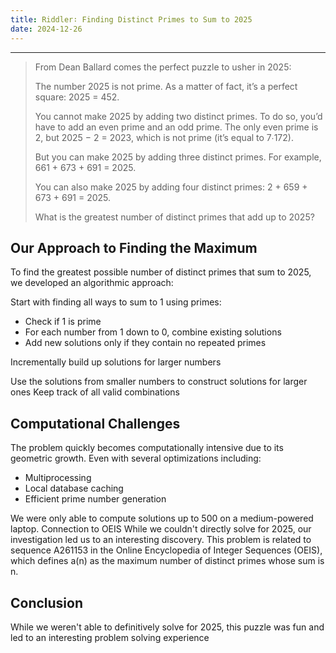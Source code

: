 ```yaml
---
title: Riddler∶ Finding Distinct Primes to Sum to 2025
date: 2024-12-26
---
```


----

> From Dean Ballard comes the perfect puzzle to usher in 2025:
>
> The number 2025 is not prime. As a matter of fact, it’s a perfect square: 2025 = 452.
>
> You cannot make 2025 by adding two distinct primes. To do so, you’d have to add an even prime and an odd prime. The only even prime is 2, but 2025 − 2 = 2023, which is not prime (it’s equal to 7∙172).
> 
> But you can make 2025 by adding three distinct primes. For example, 661 + 673 + 691 = 2025.
> 
> You can also make 2025 by adding four distinct primes: 2 + 659 + 673 + 691 = 2025.
> 
> What is the greatest number of distinct primes that add up to 2025?
 
## Our Approach to Finding the Maximum

To find the greatest possible number of distinct primes that sum to 2025, we developed an algorithmic approach:

Start with finding all ways to sum to 1 using primes:

- Check if 1 is prime
- For each number from 1 down to 0, combine existing solutions
- Add new solutions only if they contain no repeated primes


Incrementally build up solutions for larger numbers

Use the solutions from smaller numbers to construct solutions for larger ones
Keep track of all valid combinations



## Computational Challenges
The problem quickly becomes computationally intensive due to its geometric growth. Even with several optimizations including:

- Multiprocessing
- Local database caching
- Efficient prime number generation

We were only able to compute solutions up to 500 on a medium-powered laptop.
Connection to OEIS
While we couldn't directly solve for 2025, our investigation led us to an interesting discovery. This problem is related to sequence A261153 in the Online Encyclopedia of Integer Sequences (OEIS), which defines a(n) as the maximum number of distinct primes whose sum is n.

## Conclusion
While we weren't able to definitively solve for 2025, this puzzle was fun and led to an interesting problem solving experience